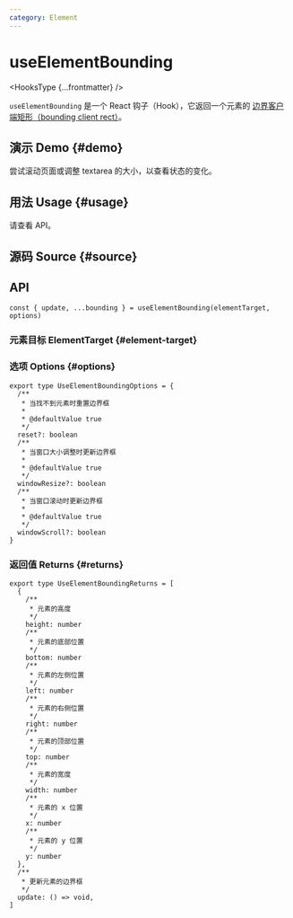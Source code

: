 ```yaml
---
category: Element
---
```


# useElementBounding


<HooksType {...frontmatter} />

`useElementBounding` 是一个 React 钩子（Hook），它返回一个元素的 [边界客户端矩形（bounding client rect）](https://developer.mozilla.org/en-US/docs/Web/API/Element/getBoundingClientRect)。

## 演示 Demo \{#demo}

尝试滚动页面或调整 textarea 的大小，以查看状态的变化。


<App />

## 用法 Usage \{#usage}

请查看 API。

## 源码 Source \{#source}


<Source />

## API

```tsx
const { update, ...bounding } = useElementBounding(elementTarget, options)
```

### 元素目标 ElementTarget \{#element-target}


<Tip type="target" />

### 选项 Options \{#options}

```tsx
export type UseElementBoundingOptions = {
  /**
   * 当找不到元素时重置边界框
   *
   * @defaultValue true
   */
  reset?: boolean
  /**
   * 当窗口大小调整时更新边界框
   *
   * @defaultValue true
   */
  windowResize?: boolean
  /**
   * 当窗口滚动时更新边界框
   *
   * @defaultValue true
   */
  windowScroll?: boolean
}
```

### 返回值 Returns \{#returns}

```tsx
export type UseElementBoundingReturns = [
  {
    /**
     * 元素的高度
     */
    height: number
    /**
     * 元素的底部位置
     */
    bottom: number
    /**
     * 元素的左侧位置
     */
    left: number
    /**
     * 元素的右侧位置
     */
    right: number
    /**
     * 元素的顶部位置
     */
    top: number
    /**
     * 元素的宽度
     */
    width: number
    /**
     * 元素的 x 位置
     */
    x: number
    /**
     * 元素的 y 位置
     */
    y: number
  },
  /**
   * 更新元素的边界框
   */
  update: () => void,
]
```
